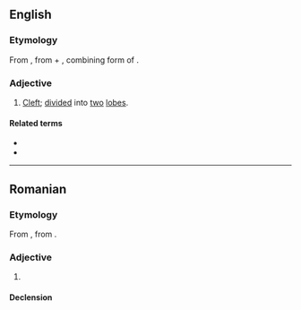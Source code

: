 ==English==

===Etymology===
From {{uder|en|la|bifidus||cleft}}, from {{m|la|bi-||two}} + {{m|la|-fidus}}, combining form of {{m|la|findo||I cleave, split}}.

===Adjective===
{{en-adj|-}}

# [[cleft|Cleft]]; [[divided]] into [[two]] [[lobe]]s.
#: {{uxi|en|'''bifid''' tongue|'''split''' tongue}}

====Related terms====
* {{l|en|trifid}}
* {{l|en|multifid}}

----

==Romanian==

===Etymology===
From {{bor|ro|fr|bifide}}, from {{der|ro|la|bifidus}}.

===Adjective===
{{ro-adj}}

# {{l|en|bifid}}

====Declension====
{{ro-decl-adj}}